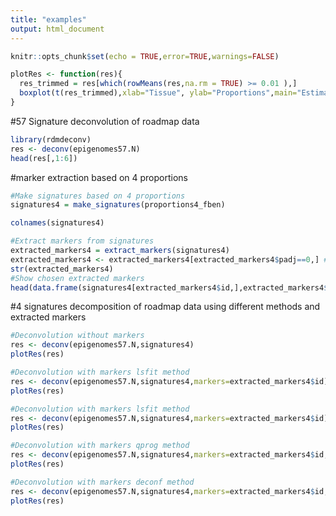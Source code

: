 ```yaml
---
title: "examples"
output: html_document
---
```


```r
knitr::opts_chunk$set(echo = TRUE,error=TRUE,warnings=FALSE)

plotRes <- function(res){
  res_trimmed = res[which(rowMeans(res,na.rm = TRUE) >= 0.01 ),]
  boxplot(t(res_trimmed),xlab="Tissue", ylab="Proportions",main="Estimated proportions",las=2,cex.axis=0.50)
}
```

#57 Signature deconvolution of roadmap data

```r
library(rdmdeconv)
res <- deconv(epigenomes57.N)
head(res[,1:6])
```

#marker extraction based on 4 proportions 
```r
#Make signatures based on 4 proportions
signatures4 = make_signatures(proportions4_fben)

colnames(signatures4)

#Extract markers from signatures
extracted_markers4 = extract_markers(signatures4)
extracted_markers4 <- extracted_markers4[extracted_markers4$padj==0,] # get only markers with 0 padj (lowest)
str(extracted_markers4)
#Show chosen extracted markers
head(data.frame(signatures4[extracted_markers4$id,],extracted_markers4$padj),50)
```


#4 signatures decomposition of roadmap data using different methods and extracted markers

```r
#Deconvolution without markers
res <- deconv(epigenomes57.N,signatures4)
plotRes(res)

#Deconvolution with markers lsfit method
res <- deconv(epigenomes57.N,signatures4,markers=extracted_markers4$id)
plotRes(res)

#Deconvolution with markers lsfit method
res <- deconv(epigenomes57.N,signatures4,markers=extracted_markers4$id)
plotRes(res)

#Deconvolution with markers qprog method
res <- deconv(epigenomes57.N,signatures4,markers=extracted_markers4$id,method = 'qprog')
plotRes(res)

#Deconvolution with markers deconf method
res <- deconv(epigenomes57.N,signatures4,markers=extracted_markers4$id,method = 'deconf')
plotRes(res)

```

